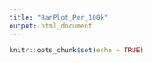```yaml
---
title: "BarPlot_Per_100k"
output: html_document
---
```


```r
knitr::opts_chunk$set(echo = TRUE)
```
